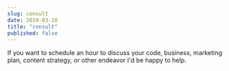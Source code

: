 ```yaml
---
slug: consult
date: 2019-03-18
title: "consult"
published: false
---
```


If you want to schedule an hour to discuss your code, business, marketing plan, content strategy, or other endeavor I'd be happy to help.

<div className="calendly-inline-widget" data-url="https://calendly.com/joel-hooks/consult" style={{minWidth:'320px',height:'940px'}}/>
